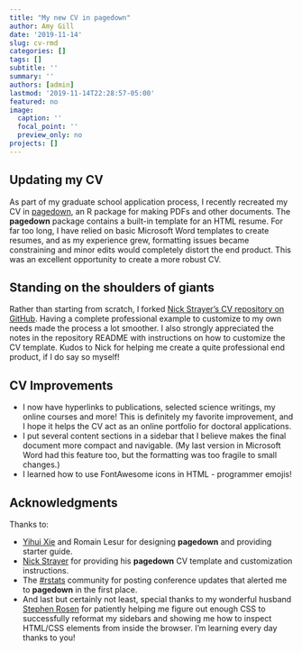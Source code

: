 ```yaml
---
title: "My new CV in pagedown"
author: Amy Gill
date: '2019-11-14'
slug: cv-rmd
categories: []
tags: []
subtitle: ''
summary: ''
authors: [admin]
lastmod: '2019-11-14T22:28:57-05:00'
featured: no
image:
  caption: ''
  focal_point: ''
  preview_only: no
projects: []
---
```


## Updating my CV

As part of my graduate school application process, I recently recreated my CV in [pagedown](https://pagedown.rbind.io/), an R package for making PDFs and other documents. The **pagedown** package contains a built-in template for an HTML resume. For far too long, I have relied on basic Microsoft Word templates to create resumes, and as my experience grew, formatting issues became constraining and minor edits would completely distort the end product. This was an excellent opportunity to create a more robust CV.

## Standing on the shoulders of giants

Rather than starting from scratch, I forked [Nick Strayer's CV repository on GitHub](https://github.com/nstrayer/cv). Having a complete professional example to customize to my own needs made the process a lot smoother. I also strongly appreciated the notes in the repository README with instructions on how to customize the CV template. Kudos to Nick for helping me create a quite professional end product, if I do say so myself!

## CV Improvements

- I now have hyperlinks to publications, selected science writings, my online courses and more! This is definitely my favorite improvement, and I hope it helps the CV act as an online portfolio for doctoral applications.
- I put several content sections in a sidebar that I believe makes the final document more compact and navigable. (My last version in Microsoft Word had this feature too, but the formatting was too fragile to small changes.)
- I learned how to use FontAwesome icons in HTML - programmer emojis!

## Acknowledgments

Thanks to:

- [Yihui Xie](https://yihui.name) and Romain Lesur for designing **pagedown** and providing starter guide.
- [Nick Strayer](https://nickstrayer.me) for providing his **pagedown** CV template and customization instructions.
- The [#rstats](https://twitter.com/hashtag/rstats?lang=en) community for posting conference updates that alerted me to **pagedown** in the first place.
- And last but certainly not least, special thanks to my wonderful husband [Stephen Rosen](http://sirosen.net/) for patiently helping me figure out enough CSS to successfully reformat my sidebars and showing me how to inspect HTML/CSS elements from inside the browser. I'm learning every day thanks to you!
